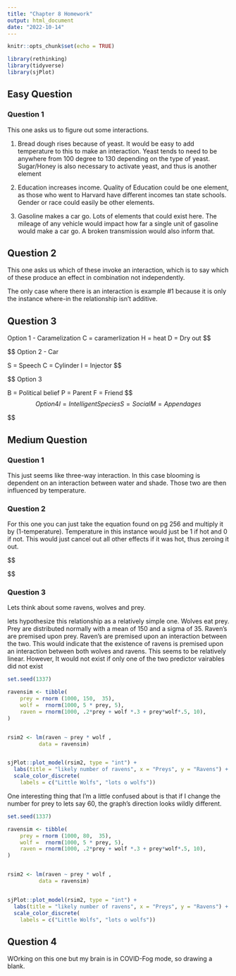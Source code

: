 ```yaml
---
title: "Chapter 8 Homework"
output: html_document
date: "2022-10-14"
---
```


```r
knitr::opts_chunk$set(echo = TRUE)
```



```r
library(rethinking) 
library(tidyverse)
library(sjPlot)

```

## Easy Question

### Question 1
This one asks us to figure out some interactions. 

1) Bread dough rises because of yeast. It would be easy to add temperature to this to make an interaction. Yeast tends to need to be anywhere from 100 degree to 130 depending on the type of yeast. Sugar/Honey is also necessary to activate yeast, and thus is another element

2) Education increases income. Quality of Education could be one element, as those who went to Harvard have different incomes tan state schools. Gender or race could easily be other elements.

3) Gasoline makes a car go. Lots of elements that could exist here. The mileage of any vehicle would impact how far a single unit of gasoline would make a car go. A broken transmission would also inform that.

## Question 2
This one asks us which of these invoke an interaction, which is to say which of these produce an effect in combination not independently. 

The only case where there is an interaction is example #1 because it is only the instance where-in the relationship isn't additive.


## Question 3

Option 1 - Caramelization
C = caramerlization H = heat D = Dry out
$$
\begin{aligned}


C = \alpha + \beta_h H + \beta_D D + \beta_{HD}(H*D)

\end{aligned}

$$
Option 2 - Car

S = Speech C = Cylinder I = Injector
$$
\begin{aligned}


S = \alpha + \beta_C C + \beta_I I 

\end{aligned}

$$
Option 3

B = Political belief P = Parent F = Friend
$$
\begin{aligned}


B = \alpha + \beta_P P + \beta_F F 

\end{aligned}

$$
Option 4
I = Intelligent Species S = Social M = Appendages
$$
\begin{aligned}


I = \alpha + \beta_S S + \beta_M M 

\end{aligned}

$$

## Medium Question

### Question 1  
This just seems like three-way interaction. In this case blooming is dependent on an interaction between water and shade. Those two are then influenced by temperature.

### Question 2
For this one you can just take the equation found on pg 256 and multiply it by (1-temperature). Temperature in this instance would just be 1 if hot and 0 if not. This would just cancel out all other effects if it was hot, thus zeroing it out.

$$
\begin{aligned}

b = (\alpha + \beta_W W_i + \beta_S S_i + B_{WS} S_i W_i)  (1-temperature)
 
\end{aligned}

$$

### Question 3
Lets think about some ravens, wolves and prey.

lets hypothesize this relationship as a relatively simple one. Wolves eat prey. Prey are distributed normally with a mean of 150 and a sigma of 35. Raven's are premised upon prey. Raven's are premised upon an interaction between the two. This would indicate that the existence of ravens is premised upon an interaction between both wolves and ravens. This seems to be relatively linear. However, It would not exist if only one of the two predictor vairables did not exist



```r

set.seed(1337)

ravensim <- tibble(
    prey = rnorm (1000, 150,  35),
    wolf =  rnorm(1000, 5 * prey, 5),
    raven = rnorm(1000, .2*prey + wolf *.3 + prey*wolf*.5, 10),
)


rsim2 <- lm(raven ~ prey * wolf , 
          data = ravensim)


sjPlot::plot_model(rsim2, type = "int") +
  labs(title = "likely number of ravens", x = "Preys", y = "Ravens") +
  scale_color_discrete(
    labels = c("Little Wolfs", "lots o wolfs"))
```


One interesting thing that I'm a little confused about is that if I change the number for prey to lets say 60, the graph's direction looks wildly different.

```r

set.seed(1337)

ravensim <- tibble(
    prey = rnorm (1000, 80,  35),
    wolf =  rnorm(1000, 5 * prey, 5),
    raven = rnorm(1000, .2*prey + wolf *.3 + prey*wolf*.5, 10),
)


rsim2 <- lm(raven ~ prey * wolf , 
          data = ravensim)


sjPlot::plot_model(rsim2, type = "int") +
  labs(title = "likely number of ravens", x = "Preys", y = "Ravens") +
  scale_color_discrete(
    labels = c("Little Wolfs", "lots o wolfs"))
```

## Question 4

WOrking on this one but my brain is in COVID-Fog mode, so drawing a blank.
